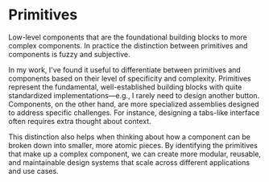 
<Meta title="Primitives/Overview" />

# Primitives

Low-level components that are the foundational building blocks to more complex components.
In practice the distinction between primitives and components is fuzzy and subjective.

In my work, I've found it useful to differentiate between primitives and components based
on their level of specificity and complexity. Primitives represent the fundamental,
well-established building blocks with quite standardized implementations—e.g.,
I rarely need to design another button. Components, on the other hand, are more specialized
assemblies designed to address specific challenges. For instance, designing a tabs-like
interface often requires extra thought about context.

This distinction also helps when thinking about how a component can be broken down into smaller,
more atomic pieces. By identifying the primitives that make up a complex component, we can create
more modular, reusable, and maintainable design systems that scale across different applications
and use cases.